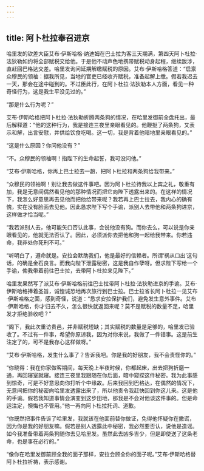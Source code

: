 ```yaml
---
---
---
```

title: 阿卜杜拉奉召进京
---




哈里发的钦差大臣艾布·伊斯哈格·纳迪姆在巴士拉为客三天期满，第四天阿卜杜拉·法狄勒如约将全部赋税交给他。于是他不动声色地携带赋税动身起程，继续跋涉，直赶回巴格达交差。哈里发询问延期解缴赋税的原因。艾布·伊斯哈格答道：“启禀众穆民的领袖：据我所见，当地的官吏已经收齐赋税，准备起解上缴。假若我迟去一天，那会在途中碰到的。不过臣此行，在阿卜杜拉·法狄勒本人方面，看见一种奇怪行为，这是我生平没见过的。”

“那是什么行为呢？”

艾布·伊斯哈格把阿卜杜拉·法狄勒折腾两条狗的情况，在哈里发御前全盘托出，最后解释道：“他的这种行为，我是接连三夜里亲眼看见的。他鞭挞了两条狗，又表示和解，出言安慰，并供给饮食吃喝。这一切，我是背着他暗地里亲眼看见的。”

“这是什么原因？你问他没有？”

“不。众穆民的领袖啊！指陛下的生命起誓，我可没问他。”

“艾布·伊斯哈格，你再上巴士拉去一趟，把阿卜杜拉和两条狗给我带来。”

“众穆民的领袖啊！别让我去做这件事吧。因为阿卜杜拉待我以上宾之礼，敬重有加，我是无意间偶然看见他的那种情况而把它向陛下透露出来的。在这样的情况下，我怎么好意思再去见他而把他给带来呢？我若再上巴士拉去，我内心的确有愧，实在没有脸面去见他。因此恳求陛下写个手谕，派别人去带他和两条狗进京，这样做才恰当呢。”

“我若派别人去，他可能矢口否认此事，会说他没有狗。而你去么，可以说是你亲眼看见的，他就无法否认了。因此，必须派你去把他和狗一起给我带来。你若违命，我非处你死刑不可。”

“听明白了，遵命就是。安拉会默助我们，他是最好的信赖者。所谓‘祸从口出’这句话，的确是金石良言。而我向陛下泄露秘密，这是我自作孽呀。但求陛下写给一个手谕，俾我带着前往巴士拉，去带阿卜杜拉来见陛下。”

哈里发果然写了派艾布·伊斯哈格前往巴士拉带阿卜杜拉·法狄勒进京的手谕。艾布·伊斯哈格捧着圣旨，诚惶诚恐地再次旅行到巴士拉。巴士拉省长阿卜杜拉一见艾布·伊斯哈格之面，感到奇怪，说道：“恳求安拉保护我们，避免发生意外事件。艾布·伊斯哈格，你才归去不久，怎么很快就返回来呢？莫不是赋税的数量不足，哈里发才拒绝验收吧？”

“阁下，我此次重访贵邑，并非赋税短缺；其实赋税的数量是足够的，哈里发已验收了。不过有一件事，希望你原谅我，因为对你来说，我做了一件错事。这是前生注定了的，可不是我存心这样做呀。”

“艾布·伊斯哈格，发生什么事了？告诉我吧。你是我的好朋友，我不会责怪你的。”

“你晓得：我在你家做客期间，每天晚上半夜时候，你都起床，出去把狗折磨一通，再回寝室就寝。接连三夜里我跟随在你后面，暗中窥探这件秘密。我为此事感到惊奇，可是不好意思向你打听个中缘故。后来我回到巴格达，在偶然的情况下，无意间把你的秘密向哈里发透露出来了，所以他责令我赶快回到你这儿来。这是他的手谕。假若我知道事情会演变到这步田地，那我是不会对他谈这件事的。但是命运注定，懊悔也不管用。”他一再向阿卜杜拉托词、道歉。

“你既然把事件告诉了哈里发，我就该在他面前替你做证，免得他怀疑你在撒谎，因为你是我的好朋友嘛。假若是别人透露此中秘密，我必然要否认，说他是造谣。如今我准备带着两条狗随你去见哈里发。虽然此去凶多吉少，但是即使送了这条老命，也是事在必行的。”

“像你在哈里发御前顾全我的面子那样，安拉会顾全你的面子呢。”艾布·伊斯哈格替阿卜杜拉祈祷，表示感谢。